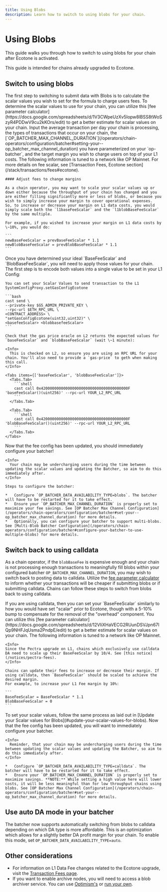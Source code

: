 ```yaml
---
title: Using Blobs
description: Learn how to switch to using blobs for your chain.
---
```






# Using Blobs

This guide walks you through how to switch to using blobs for your chain after Ecotone is activated.

<Info>
  This guide is intended for chains already upgraded to Ecotone.
</Info>

## Switch to using blobs

<Steps>
  <Step title="Determine scalar values for using blobs">
  The first step to switching to submit data with Blobs is to calculate the
    scalar values you wish to set for the formula to charge users fees.
    To determine the scalar values to use for your chain, you can utilize this [fee parameter calculator](https://docs.google.com/spreadsheets/d/1V3CWpeUzXv5Iopw8lBSS8tWoSzyR4PDDwV9cu2kKOrs/edit)
    to get a better estimate for scalar values on your chain. Input the average transaction per day your chain is processing, the types of transactions that occur on your chain, the [`OP_BATCHER_MAX_CHANNEL_DURATION`](/operators/chain-operators/configuration/batcher#setting-your--op_batcher_max_channel_duration) you have parameterized on your `op-batcher`, and the target margin you wish to charge users on top of your L1 costs. The following
    information is tuned to a network like OP Mainnet.
    For more details on fee scalar, see [Transaction Fees, Ecotone section](/stack/transactions/fees#ecotone).
  
    #### Adjust fees to change margins
  
    As a chain operator, you may want to scale your scalar values up or down either because the throughput of your chain has changed and you are either filling significantly more or less of blobs, or because you wish to simply increase your margin to cover operational expenses.
    So, to increase or decrease your margin on L1 data costs, you would simply scale both the `l1baseFeeScalar` and the `l1blobBaseFeeScalar` by the same multiple.
  
    For example, if you wished to increase your margin on L1 data costs by \~10%, you would do:
  
    ```
    newBaseFeeScalar = prevBaseFeeScalar * 1.1
    newBlobBaseFeeScalar = prevBlobBaseFeeScalar * 1.1
    ```
  </Step>

  <Step title="Update your scalar values for blobs">
  Once you have determined your ideal `BaseFeeScalar` and `BlobBaseFeeScalar`, you will need to apply those values for your chain. The first step is to encode both values into a single value to be set in your L1 Config:
  
    You can set your Scalar Values to send transaction to the L1 SystemConfigProxy.setGasConfigEcotone 
  
    ```bash
    cast send \
    --private-key $GS_ADMIN_PRIVATE_KEY \
    --rpc-url $ETH_RPC_URL \
    <CONTRACT_ADDRESS> \
    "setGasConfigEcotone(uint32,uint32)" \
    <basefeeScalar> <blobbasefeeScalar> 
    ```
  
    Check that the gas price oracle on L2 returns the expected values for `baseFeeScalar` and `blobBaseFeeScalar` (wait \~1 minute):
  
    <Info>
      This is checked on L2, so ensure you are using an RPC URL for your chain. You'll also need to provide a `gas-price` to geth when making this call.
    </Info>
  
    <Tabs items={['baseFeeScalar', 'blobBaseFeeScalar']}>
      <Tabs.Tab>
        ```shell
        cast call 0x420000000000000000000000000000000000000F 'baseFeeScalar()(uint256)' --rpc-url YOUR_L2_RPC_URL
        ```
      </Tabs.Tab>
  
      <Tabs.Tab>
        ```shell
        cast call 0x420000000000000000000000000000000000000F 'blobBaseFeeScalar()(uint256)' --rpc-url YOUR_L2_RPC_URL
        ```
      </Tabs.Tab>
    </Tabs>
  </Step>

  <Step title="Update your batcher to post blobs">
  Now that the fee config has been updated, you should immediately configure your batcher!
  
    <Info>
      Your chain may be undercharging users during the time between updating the scalar values and updating the Batcher, so aim to do this immediately after.
    </Info>
  
    Steps to configure the batcher:
  
    *   Configure `OP_BATCHER_DATA_AVAILABILITY_TYPE=blobs`. The batcher will have to be restarted for it to take effect.
    *   Ensure your `OP_BATCHER_MAX_CHANNEL_DURATION` is properly set to maximize your fee savings. See [OP Batcher Max Channel Configuration](/operators/chain-operators/configuration/batcher#set-your--op_batcher_max_channel_duration) for more details.
    *   Optionally, you can configure your batcher to support multi-blobs. See [Multi-Blob Batcher Configuration](/operators/chain-operators/configuration/batcher#configure-your-batcher-to-use-multiple-blobs) for more details.
  </Step>
</Steps>

## Switch back to using calldata

As a chain operator, if the `blobBaseFee` is expensive enough and your chain is
not processing enough transactions to meaningfully fill blobs within your
configured batcher `OP_BATCHER_MAX_CHANNEL_DURATION`, you may wish to switch
back to posting data to calldata. Utilize the [fee parameter calculator](https://docs.google.com/spreadsheets/d/12VIiXHaVECG2RUunDSVJpn67IQp9NHFJqUsma2PndpE/edit) to inform whether your transactions will be cheaper if submitting blobs or if submitting calldata. Chains can follow these steps to switch from
blobs back to using calldata.

<Steps>
  <Step title="Determine your scalar values for using calldata">
  If you are using calldata, then you can set your `BaseFeeScalar` similarly to
    how you would have set "scalar" prior to Ecotone, though with a 5-10% bump to
    compensate for the removal of the "overhead" component.
    You can utilize this [fee parameter calculator](https://docs.google.com/spreadsheets/d/12VIiXHaVECG2RUunDSVJpn67IQp9NHFJqUsma2PndpE/edit)
    to get a better estimate for scalar values on your chain. The following
    information is tuned to a network like OP Mainnet.
  
    <Info>
    Since the Pectra upgrade on L1, chains which exclusively use calldata DA need to scale up their BaseFeeScalar by 10/4. See [this notice](/notices/pectra-fees).
    </Info>
  
    Chains can update their fees to increase or decrease their margin. If using calldata, then `BaseFeeScalar` should be scaled to achieve the desired margin.
    For example, to increase your L1 Fee margin by 10%:
  
    ```
    BaseFeeScalar = BaseFeeScalar * 1.1
    BlobBaseFeeScalar = 0
    ```
  </Step>

  <Step title="Update your scalar values for using calldata">
  To set your scalar values, follow the same process as laid out in [Update your Scalar values for Blobs](#update-your-scalar-values-for-blobs).
  </Step>

  <Step title="Update your batcher to post calldata">
  Now that the fee config has been updated, you will want to immediately configure your batcher.
  
    <Info>
      Reminder, that your chain may be undercharging users during the time between updating the scalar values and updating the Batcher, so aim to do this immediately after.
    </Info>
  
    *   Configure `OP_BATCHER_DATA_AVAILABILITY_TYPE=calldata`. The batcher will have to be restarted for it to take effect.
    *   Ensure your `OP_BATCHER_MAX_CHANNEL_DURATION` is properly set to maximize savings. **NOTE:** While setting a high value here will lower costs, it will be less meaningful than for low throughput chains using blobs. See [OP Batcher Max Channel Configuration](/operators/chain-operators/configuration/batcher#set-your--op_batcher_max_channel_duration) for more details.
  </Step>
</Steps>

## Use auto DA mode in your batcher
The batcher now supports automatically switching from blobs to calldata depending on which DA type is more affordable. This is an optimization which allows for a slightly better DA profit margin for your chain.
To enable this mode, set `OP_BATCHER_DATA_AVAILABILITY_TYPE=auto`.

## Other considerations

*   For information on L1 Data Fee changes related to the Ecotone upgrade, visit the [Transaction Fees page](/stack/transactions/fees#ecotone).
*   If you want to enable archive nodes, you will need to access a blob archiver service. You can use [Optimism's](/operators/node-operators/management/snapshots#op-mainnet-archive-node) or [run your own](/operators/chain-operators/tools/explorer#create-an-archive-node).
